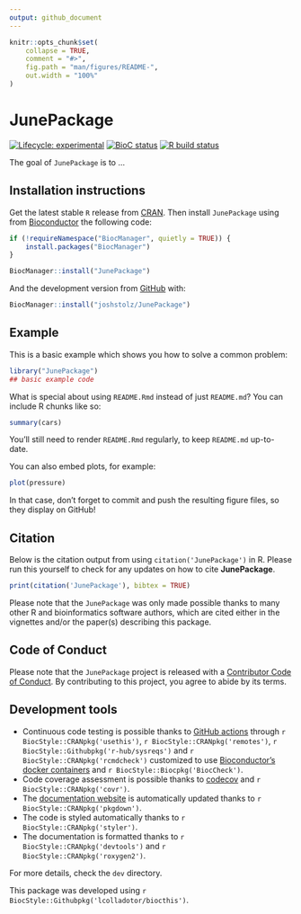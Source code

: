 ```yaml
---
output: github_document
---
```


<!-- README.md is generated from README.Rmd. Please edit that file -->

```r
knitr::opts_chunk$set(
    collapse = TRUE,
    comment = "#>",
    fig.path = "man/figures/README-",
    out.width = "100%"
)
```

# JunePackage

<!-- badges: start -->
[![Lifecycle: experimental](https://img.shields.io/badge/lifecycle-experimental-orange.svg)](https://www.tidyverse.org/lifecycle/#experimental)
[![BioC status](http://www.bioconductor.org/shields/build/release/bioc/JunePackage.svg)](https://bioconductor.org/checkResults/release/bioc-LATEST/JunePackage)
[![R build status](https://github.com/joshstolz/JunePackage/workflows/R-CMD-check-bioc/badge.svg)](https://github.com/joshstolz/JunePackage/actions)
<!-- badges: end -->

The goal of `JunePackage` is to ...

## Installation instructions

Get the latest stable `R` release from [CRAN](http://cran.r-project.org/). Then install `JunePackage` using from [Bioconductor](http://bioconductor.org/) the following code:

```r
if (!requireNamespace("BiocManager", quietly = TRUE)) {
    install.packages("BiocManager")
}

BiocManager::install("JunePackage")
```

And the development version from [GitHub](https://github.com/) with:

```r
BiocManager::install("joshstolz/JunePackage")
```
## Example

This is a basic example which shows you how to solve a common problem:

```r
library("JunePackage")
## basic example code
```

What is special about using `README.Rmd` instead of just `README.md`? You can include R chunks like so:

```r
summary(cars)
```

You'll still need to render `README.Rmd` regularly, to keep `README.md` up-to-date.

You can also embed plots, for example:

```r
plot(pressure)
```

In that case, don't forget to commit and push the resulting figure files, so they display on GitHub!

## Citation

Below is the citation output from using `citation('JunePackage')` in R. Please
run this yourself to check for any updates on how to cite __JunePackage__.

```r
print(citation('JunePackage'), bibtex = TRUE)
```

Please note that the `JunePackage` was only made possible thanks to many other R and bioinformatics software authors, which are cited either in the vignettes and/or the paper(s) describing this package.

## Code of Conduct

Please note that the `JunePackage` project is released with a [Contributor Code of Conduct](https://contributor-covenant.org/version/2/0/CODE_OF_CONDUCT.html). By contributing to this project, you agree to abide by its terms.

## Development tools

* Continuous code testing is possible thanks to [GitHub actions](https://www.tidyverse.org/blog/2020/04/usethis-1-6-0/)  through `r BiocStyle::CRANpkg('usethis')`, `r BiocStyle::CRANpkg('remotes')`, `r BiocStyle::Githubpkg('r-hub/sysreqs')` and `r BiocStyle::CRANpkg('rcmdcheck')` customized to use [Bioconductor's docker containers](https://www.bioconductor.org/help/docker/) and `r BiocStyle::Biocpkg('BiocCheck')`.
* Code coverage assessment is possible thanks to [codecov](https://codecov.io/gh) and `r BiocStyle::CRANpkg('covr')`.
* The [documentation website](http://joshstolz.github.io/JunePackage) is automatically updated thanks to `r BiocStyle::CRANpkg('pkgdown')`.
* The code is styled automatically thanks to `r BiocStyle::CRANpkg('styler')`.
* The documentation is formatted thanks to `r BiocStyle::CRANpkg('devtools')` and `r BiocStyle::CRANpkg('roxygen2')`.

For more details, check the `dev` directory.

This package was developed using `r BiocStyle::Githubpkg('lcolladotor/biocthis')`.


